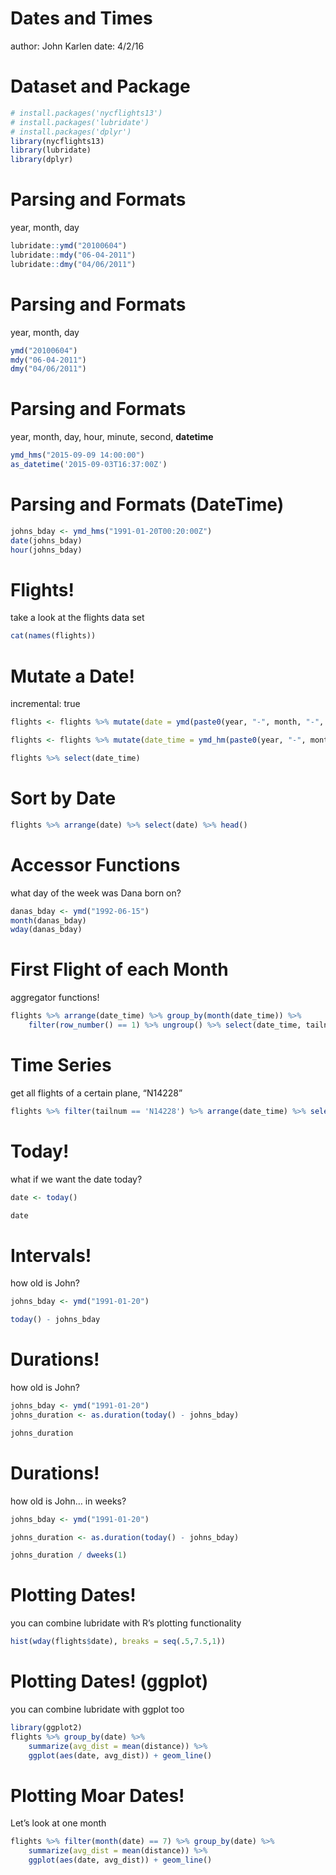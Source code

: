 Dates and Times
========================================================
author: John Karlen
date: 4/2/16

Dataset and Package
========================================================

```r
# install.packages('nycflights13')
# install.packages('lubridate')
# install.packages('dplyr')
library(nycflights13)
library(lubridate)
library(dplyr)
```

Parsing and Formats
========================================================
year, month, day
```r
lubridate::ymd("20100604")
lubridate::mdy("06-04-2011")
lubridate::dmy("04/06/2011")
```

Parsing and Formats
========================================================
year, month, day
```r
ymd("20100604")
mdy("06-04-2011")
dmy("04/06/2011")
```

Parsing and Formats
========================================================
year, month, day, hour, minute, second, **datetime**
```r
ymd_hms("2015-09-09 14:00:00")
as_datetime('2015-09-03T16:37:00Z')
```

Parsing and Formats (DateTime)
========================================================
```r
johns_bday <- ymd_hms("1991-01-20T00:20:00Z")
date(johns_bday)
hour(johns_bday)
```

Flights!
========================================================
take a look at the flights data set
```r
cat(names(flights))
```

Mutate a Date!
========================================================
incremental: true
```r
flights <- flights %>% mutate(date = ymd(paste0(year, "-", month, "-", day)))
```
```r
flights <- flights %>% mutate(date_time = ymd_hm(paste0(year, "-", month, "-", day, " ", hour, ":", minute)))
```
```r
flights %>% select(date_time)
```

Sort by Date
========================================================
```r
flights %>% arrange(date) %>% select(date) %>% head()
```

Accessor Functions
========================================================
what day of the week was Dana born on?
```r
danas_bday <- ymd("1992-06-15")
month(danas_bday)
wday(danas_bday)
```

First Flight of each Month
========================================================
aggregator functions!
```r
flights %>% arrange(date_time) %>% group_by(month(date_time)) %>% 
    filter(row_number() == 1) %>% ungroup() %>% select(date_time, tailnum)
```

Time Series
========================================================
get all flights of a certain plane, "N14228"
```r
flights %>% filter(tailnum == 'N14228') %>% arrange(date_time) %>% select(date_time, tailnum)
```


Today!
========================================================
what if we want the date today?
```r
date <- today()

date
```

Intervals!
========================================================
how old is John?
```r
johns_bday <- ymd("1991-01-20")

today() - johns_bday
```

Durations!
========================================================
how old is John?
```r
johns_bday <- ymd("1991-01-20")
johns_duration <- as.duration(today() - johns_bday)

johns_duration
```

Durations!
========================================================
how old is John... in weeks?
```r
johns_bday <- ymd("1991-01-20")

johns_duration <- as.duration(today() - johns_bday)

johns_duration / dweeks(1)
```

Plotting Dates!
========================================================
you can combine lubridate with R's plotting functionality
```r
hist(wday(flights$date), breaks = seq(.5,7.5,1))
```

Plotting Dates! (ggplot)
========================================================
you can combine lubridate with ggplot too
```r
library(ggplot2)
flights %>% group_by(date) %>% 
    summarize(avg_dist = mean(distance)) %>% 
    ggplot(aes(date, avg_dist)) + geom_line()
```

Plotting Moar Dates!
========================================================
Let's look at one month
```r
flights %>% filter(month(date) == 7) %>% group_by(date) %>% 
    summarize(avg_dist = mean(distance)) %>% 
    ggplot(aes(date, avg_dist)) + geom_line()
```

